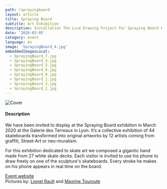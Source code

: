 ```yaml
---
path: /sprayingboard
layout: article
title: Spraying Board
subtitle: Art Exhibition
description: Installation The Live Drawing Project for Spraying Board Exhibition at Place des Terreaux à Lyon
date: '2020-03-05'
category: event
language: en
image: 'SprayingBoard_4.jpg'
embeddedImagesLocal:
  - SprayingBoard_7.jpg
  - SprayingBoard_4.jpg
  - SprayingBoard_5.jpg
  - SprayingBoard_6.jpg
  - SprayingBoard_8.jpg
  - SprayingBoard_1.jpg
  - SprayingBoard_3.jpg
  - SprayingBoard_2.jpg
---
```


![Cover](cover.jpg)

#### Description

We have been invited to display at the Spraying Board exhibition in March 2020 at the Galerie des Terreaux in Lyon. It’s a collective exhibition of 44 skateboards transformed into original artworks by 12 artists coming from graffiti, Street-Art or neo-muralism.

For this exhibition dedicated to skate art we composed a gigantic hand made from 27 white skate decks. Each visitor is invited to use his phone to draw freely on one of the sculpture's skateboards. Every stroke he makes on his phone appears in real time on the board.

<ImageGrid props={props} />

[Event website](https://sprayingboard.thedailyboard.co/)  
Pictures by: [Lionel Rault](https://lionelrault.smugmug.com/) and [Maxime Touroute](https://maximetouroute.github.io)
